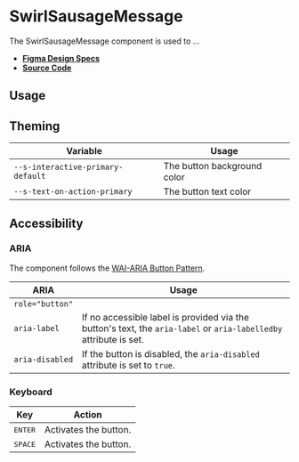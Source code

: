 
<Meta title="Components/SwirlSausageMessage" />

# SwirlSausageMessage

The SwirlSausageMessage component is used to …

- **[Figma Design Specs](#)**
- **[Source Code](https://github.com/flip-corp/swirl/tree/main/packages/swirl-components/src/components/swirl-sausage-message)**

## Usage

<Canvas withSource="open">
  <Story id="components-swirlsausagemessage--swirl-sausage-message" />
</Canvas>

<ArgsTable story="." />

## Theming

| Variable                          | Usage                       |
| --------------------------------- | --------------------------- |
| `--s-interactive-primary-default` | The button background color |
| `--s-text-on-action-primary`      | The button text color       |

## Accessibility

### ARIA

The component follows the [WAI-ARIA Button Pattern](https://www.w3.org/WAI/ARIA/apg/patterns/button/).

| ARIA            | Usage                                                                                                             |
| --------------- | ----------------------------------------------------------------------------------------------------------------- |
| `role="button"` |                                                                                                                   |
| `aria-label`    | If no accessible label is provided via the button's text, the `aria-label` or `aria-labelledby` attribute is set. |
| `aria-disabled` | If the button is disabled, the `aria-disabled` attribute is set to `true`.                                        |

### Keyboard

| Key              | Action                |
| ---------------- | --------------------- |
| <kbd>ENTER</kbd> | Activates the button. |
| <kbd>SPACE</kbd> | Activates the button. |
